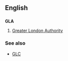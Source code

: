==English==
==={{initialism}}===
'''GLA'''

#[[w:Greater London Authority|Greater London Authority]]

===See also===
*[[GLC]]